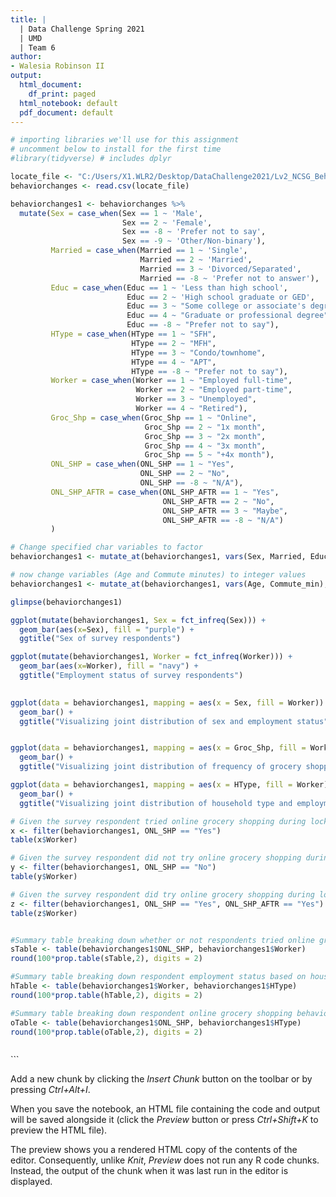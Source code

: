 ---
title: | 
  | Data Challenge Spring 2021
  | UMD
  | Team 6
author:
- Walesia Robinson II
output:
  html_document:
    df_print: paged
  html_notebook: default
  pdf_document: default
---

```{r echo=FALSE, include=FALSE}
# importing libraries we'll use for this assignment
# uncomment below to install for the first time
#library(tidyverse) # includes dplyr
```
```{r}
locate_file <- "C:/Users/X1.WLR2/Desktop/DataChallenge2021/Lv2_NCSG_BehaviorChangesCOVID19/Data_Lv2_NCSG_BehaviorChangesCOVID19.csv"
behaviorchanges <- read.csv(locate_file)

```
```{r}
behaviorchanges1 <- behaviorchanges %>%
  mutate(Sex = case_when(Sex == 1 ~ 'Male', 
                         Sex == 2 ~ 'Female', 
                         Sex == -8 ~ 'Prefer not to say',
                         Sex == -9 ~ 'Other/Non-binary'),
         Married = case_when(Married == 1 ~ 'Single',
                             Married == 2 ~ 'Married',
                             Married == 3 ~ 'Divorced/Separated',
                             Married == -8 ~ 'Prefer not to answer'),
         Educ = case_when(Educ == 1 ~ 'Less than high school',
                          Educ == 2 ~ 'High school graduate or GED',
                          Educ == 3 ~ "Some college or associate's degree",
                          Educ == 4 ~ "Graduate or professional degree", 
                          Educ == -8 ~ "Prefer not to say"),
         HType = case_when(HType == 1 ~ "SFH",
                           HType == 2 ~ "MFH", 
                           HType == 3 ~ "Condo/townhome",
                           HType == 4 ~ "APT", 
                           HType == -8 ~ "Prefer not to say"),
         Worker = case_when(Worker == 1 ~ "Employed full-time", 
                            Worker == 2 ~ "Employed part-time",
                            Worker == 3 ~ "Unemployed",
                            Worker == 4 ~ "Retired"),
         Groc_Shp = case_when(Groc_Shp == 1 ~ "Online",
                              Groc_Shp == 2 ~ "1x month",
                              Groc_Shp == 3 ~ "2x month",
                              Groc_Shp == 4 ~ "3x month",
                              Groc_Shp == 5 ~ "+4x month"),
         ONL_SHP = case_when(ONL_SHP == 1 ~ "Yes",
                             ONL_SHP == 2 ~ "No",
                             ONL_SHP == -8 ~ "N/A"),
         ONL_SHP_AFTR = case_when(ONL_SHP_AFTR == 1 ~ "Yes",
                                  ONL_SHP_AFTR == 2 ~ "No",
                                  ONL_SHP_AFTR == 3 ~ "Maybe",
                                  ONL_SHP_AFTR == -8 ~ "N/A")
         )

# Change specified char variables to factor
behaviorchanges1 <- mutate_at(behaviorchanges1, vars(Sex, Married, Educ, HType, Worker, Groc_Shp, ONL_SHP, ONL_SHP_AFTR), as.factor)

# now change variables (Age and Commute minutes) to integer values
behaviorchanges1 <- mutate_at(behaviorchanges1, vars(Age, Commute_min), as.integer)

glimpse(behaviorchanges1)
```
```{r}

ggplot(mutate(behaviorchanges1, Sex = fct_infreq(Sex))) + 
  geom_bar(aes(x=Sex), fill = "purple") +
  ggtitle("Sex of survey respondents")

ggplot(mutate(behaviorchanges1, Worker = fct_infreq(Worker))) +
  geom_bar(aes(x=Worker), fill = "navy") +
  ggtitle("Employment status of survey respondents")
  
```
```{r}
ggplot(data = behaviorchanges1, mapping = aes(x = Sex, fill = Worker)) +
  geom_bar() +
  ggtitle("Visualizing joint distribution of sex and employment status")


ggplot(data = behaviorchanges1, mapping = aes(x = Groc_Shp, fill = Worker)) +
  geom_bar() +
  ggtitle("Visualizing joint distribution of frequency of grocery shopping and employment status")

ggplot(data = behaviorchanges1, mapping = aes(x = HType, fill = Worker)) +
  geom_bar() +
  ggtitle("Visualizing joint distribution of household type and employment status")
```


```{r}
# Given the survey respondent tried online grocery shopping during lockdown, what was their employment status?
x <- filter(behaviorchanges1, ONL_SHP == "Yes")
table(x$Worker)

# Given the survey respondent did not try online grocery shopping during lockdown, what was their employment status?
y <- filter(behaviorchanges1, ONL_SHP == "No")
table(y$Worker)

# Given the survey respondent did try online grocery shopping during lockdown and would try it again after, what was their employment status?
z <- filter(behaviorchanges1, ONL_SHP == "Yes", ONL_SHP_AFTR == "Yes")
table(z$Worker)


#Summary table breaking down whether or not respondents tried online grocery shopping or not based on employment status.
sTable <- table(behaviorchanges1$ONL_SHP, behaviorchanges1$Worker)
round(100*prop.table(sTable,2), digits = 2)

#Summary table breaking down respondent employment status based on household type.
hTable <- table(behaviorchanges1$Worker, behaviorchanges1$HType)
round(100*prop.table(hTable,2), digits = 2)

#Summary table breaking down respondent online grocery shopping behaviors based on household type.
oTable <- table(behaviorchanges1$ONL_SHP, behaviorchanges1$HType)
round(100*prop.table(oTable,2), digits = 2)
```
```{r}

```

```

Add a new chunk by clicking the *Insert Chunk* button on the toolbar or by pressing *Ctrl+Alt+I*.

When you save the notebook, an HTML file containing the code and output will be saved alongside it (click the *Preview* button or press *Ctrl+Shift+K* to preview the HTML file).

The preview shows you a rendered HTML copy of the contents of the editor. Consequently, unlike *Knit*, *Preview* does not run any R code chunks. Instead, the output of the chunk when it was last run in the editor is displayed.
